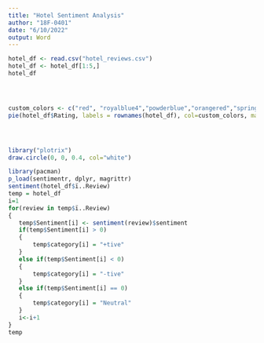 ```yaml
---
title: "Hotel Sentiment Analysis"
author: "18F-0401"
date: "6/10/2022"
output: Word
---
```


```r

hotel_df <- read.csv("hotel_reviews.csv")
hotel_df <- hotel_df[1:5,]
hotel_df




custom_colors <- c("red", "royalblue4","powderblue","orangered","springgreen")
pie(hotel_df$Rating, labels = rownames(hotel_df), col=custom_colors, main = "Hotel Reviews Ratings")




library("plotrix")
draw.circle(0, 0, 0.4, col="white")

library(pacman)
p_load(sentimentr, dplyr, magrittr)
sentiment(hotel_df$ï..Review)
temp = hotel_df
i=1
for(review in temp$ï..Review)
{
   temp$Sentiment[i] <- sentiment(review)$sentiment
   if(temp$Sentiment[i] > 0)
   {
       temp$category[i] = "+tive"
   }
   else if(temp$Sentiment[i] < 0)
   {
       temp$category[i] = "-tive"
   }
   else if(temp$Sentiment[i] == 0)
   {
       temp$category[i] = "Neutral"
   }
   i<-i+1
}
temp

```
